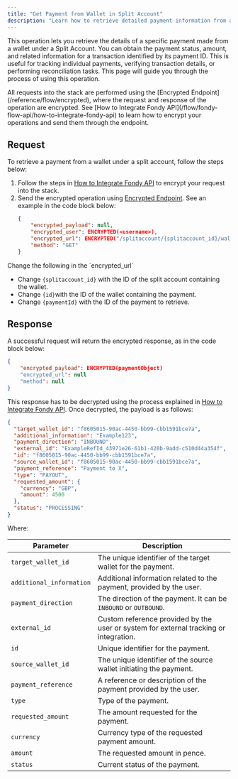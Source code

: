 ```yaml
---
title: "Get Payment from Wallet in Split Account"
description: "Learn how to retrieve detailed payment information from a Split Account wallet using Fondy's API, including payment status, amount, and transaction details."
---
```





This operation lets you retrieve the details of a specific payment made from a wallet under a Split Account. You can obtain the payment status, amount, and related information for a transaction identified by its payment ID. This is useful for tracking individual payments, verifying transaction details, or performing reconciliation tasks. This page will guide you through the process of using this operation.

<Callout type="warning" title="Encrypted Requests">
  All requests into the stack are performed using the [Encrypted Endpoint](/reference/flow/encrypted), where the request and response of the operation are encrypted. See [How to Integrate Fondy API](/flow/fondy-flow-api/how-to-integrate-fondy-api) to learn how to encrypt your operations and send them through the endpoint.
</Callout>

## Request

To retrieve a payment from a wallet under a split account, follow the steps below:

1. Follow the steps in [How to Integrate Fondy API](/flow/fondy-flow-api/how-to-integrate-fondy-api) to encrypt your request into the stack.
2. Send the encrypted operation using [Encrypted Endpoint](/reference/flow/encrypted). See an example in the code block below:
   ```json
   {
       "encrypted_payload": null,
       "encrypted_user": ENCRYPTED(<username>),    
       "encrypted_url": ENCRYPTED("/splitaccount/{splitaccount_id}/wallet/{id}/payment/{paymentId}"),
       "method": "GET"
   }
   ```
   
<Callout type="warning" title="Path Parameters">
  Change the following in the `encrypted_url`

  * Change `{splitaccount_id}` with the ID of the split account containing the wallet.
  * Change `{id}`with the ID of the wallet containing the payment.
  * Change `{paymentId}` with the ID of the payment to retrieve.
</Callout>

## Response

A successful request will return the encrypted response, as in the code block below:

```json
{
    "encrypted_payload": ENCRYPTED(paymentObject)
    "encrypted_url": null
    "method": null
}
```

This response has to be decrypted using the process explained in [How to Integrate Fondy API](/flow/fondy-flow-api/how-to-integrate-fondy-api). Once decrypted, the payload is as follows:

```json
{
  "target_wallet_id": "f8605015-90ac-4450-bb99-cbb1591bce7a",
  "additional_information": "Example123",
  "payment_direction": "INBOUND",
  "external_id": "ExampleRefId_43971e26-61b1-420b-9add-c510d44a354f",
  "id": "f8605015-90ac-4450-bb99-cbb1591bce7a",
  "source_wallet_id": "f8605015-90ac-4450-bb99-cbb1591bce7a",
  "payment_reference": "Payment to X",
  "type": "PAYOUT",
  "requested_amount": {
    "currency": "GBP",
    "amount": 4500
  },
  "status": "PROCESSING"
}
```

Where:

| **Parameter**            | **Description**                                                                       |
| ------------------------ | ------------------------------------------------------------------------------------- |
| `target_wallet_id`       | The unique identifier of the target wallet for the payment.                           |
| `additional_information` | Additional information related to the payment, provided by the user.                  |
| `payment_direction`      | The direction of the payment. It can be `INBOUND` or `OUTBOUND`.                      |
| `external_id`            | Custom reference provided by the user or system for external tracking or integration. |
| `id`                     | Unique identifier for the payment.                                                    |
| `source_wallet_id`       | The unique identifier of the source wallet initiating the payment.                    |
| `payment_reference`      | A reference or description of the payment provided by the user.                       |
| `type`                   | Type of the payment.                                                                  |
| `requested_amount`       | The amount requested for the payment.                                                 |
| `currency`               | Currency type of the requested payment amount.                                        |
| `amount`                 | The requested amount in pence.                                                        |
| `status`                 | Current status of the payment.                                                        |
